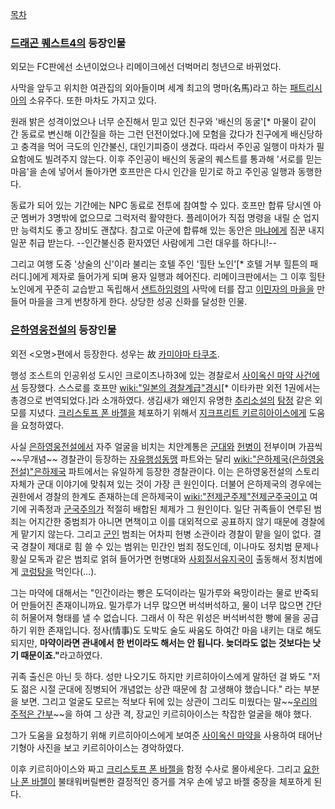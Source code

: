 [[목차]]

=== [[드래곤 퀘스트4]]의 등장인물 ===
외모는 FC판에선 소년이었으나 리메이크에선 더벅머리 청년으로 바뀌었다.

사막을 앞두고 위치한 여관집의 외아들이며 세계 최고의 명마(名馬)라고 하는 [[패트리시아]]의 소유주다. 또한 마차도 가지고 있다.

원래 밝은 성격이었으나 너무 순진해서 믿고 있던 친구와 '배신의 동굴'[* 마물이 같이 간 동료로 변신해 이간질을 하는 그런 던전이었다.]에 모험을 갔다가 친구에게 배신당하고 충격을 먹어 극도의 인간불신, 대인기피증이 생겼다. 따라서 주인공 일행이 마차가 필요함에도 빌려주지 않는다. 이후 주인공이 배신의 동굴의 퀘스트를 통과해 '서로를 믿는 마음'을 손에 넣어서 돌아가면 호프만은 다시 인간을 믿기로 하고 주인공 일행과 동행한다.

동료가 되어 있는 기간에는 NPC 동료로 전투에 참여할 수 있다. 호프만 합류 당시엔 아군 멤버가 3명밖에 없으므로 그럭저럭 활약한다. 플레이어가 직접 명령을 내릴 순 업지만 능력치도 좋고 장비도 괜찮다. 참고로 아군에 합류해 있는 동안은 [[마냐]]에게 짐꾼 내지 일꾼 취급 받는다. --인간불신증 환자였던 사람에게 그런 대우를 하다니!--

그리고 여행 도중 '상술의 신'이라 불리는 호텔 주인 '힐탄 노인'[* 호텔 거부 힐튼의 패러디.]에게 제자로 들어가게 되며 용자 일행과 헤어진다. 리메이크판에서는 그 이후 힐탄 노인에게 꾸준히 교습받고 독립해서 [[샌트하임]]령의 사막에 터를 잡고 [[이민자의 마을]]을 만들어 마을을 크게 번창하게 한다. 상당한 성공 신화를 달성한 인물.

=== [[은하영웅전설]]의 등장인물 ===
외전 <오명>편에서 등장한다. 성우는 故 [[카미야마 타쿠조]].

행성 조스트의 인공위성 도시인 크로이츠나하3에 있는 경찰로서 [[사이옥신 마약 사건]]에서 등장했다. 스스로를 호프만 [[wiki:"일본의 경찰계급"경시]][* 이타카판 외전 1권에서는 총경으로 번역되었다.]라 소개하였다. 생김새가 왜인지 유명한 [[추리소설]]의 [[탐정]] 같은 외모를 지녔다. [[크리스토프 폰 바젤]]을 체포하기 위해서 [[지크프리트 키르히아이스]]에게 도움을 요청하였다.

사실 [[은하영웅전설]]에서 자주 얼굴을 비치는 치안계통은 [[군대]]와 [[헌병]]이 전부이며 가끔씩 ~~무개념~~ 경찰관이 등장하는 [[자유행성동맹]] 파트와는 달리 [[wiki:"은하제국(은하영웅전설)"은하제국]] 파트에서는 유일하게 등장한 경찰관이다. 이는 은하영웅전설의 스토리 자체가 군대 이야기에 맞춰져 있는 것이 가장 큰 원인이다. 
더불어 은하제국의 경우에는 권한에서 경찰의 한계도 존재하는데 은하제국이 [[wiki:"전제군주제"전제군주국]]이고 여기에 귀족정과 [[군국주의]]가 적절히 배합된 체제가 그 원인이다. 일단 귀족들이 연루된 범죄는 어지간한 중범죄가 아니면 면책이고 이를 대외적으로 공표하지 않기 때문에 경찰에게 맡기지 않는다. 그리고 [[군인]] 범죄는 어차피 헌병 소관이라 경찰이 맡을 일이 없다. 결국 경찰이 제대로 힘 쓸 수 있는 범위는 민간인 범죄 정도인데, 이나마도 정치범 문제나 황실 모독과 같은 범죄로 얽혀 들어가면 헌병대와 [[사회질서유지국]]이 출동해서 정치범에게 [[코렁탕]]을 먹인다(…).

그는 마약에 대해서는 "인간이라는 빵은 도덕이라는 밀가루와 욕망이라는 물로 반죽되어 만들어진 존재이니까요. 밀가루가 너무 많으면 버석버석하고, 물이 너무 많으면 간단히 허물어져 형태를 낼 수 없습니다. 그래서 이 작은 위성은 버석버석한 빵에 물을 공급하기 위한 존재입니다. 정사(情事)도 도박도 술도 싸움도 하여간 마음 내키는 대로 해도 되지만, '''마약이라면 관내에서 한 번이라도 해서는 안 됩니다. 늦더라도 없는 것보다는 낫기 때문이죠."'''라고하였다.

귀족 출신은 아닌 듯 하다. 성만 나오기도 하지만 키르히아이스에게 말하던 걸 봐도 "저도 젊은 시절 군대에 징병되어 개념없는 상관 때문에 참 고생해야 했습니다." 라는 부분을 보면. 그리고 얼굴도 모르는 적보다 뒤에 있는 상관이 그리도 미웠다는 말~~[[우리의 주적은 간부]]~~을 하여 그 상관 격, 장교인 키르히아이스는 착잡한 얼굴을 해야 했다.

그가 도움을 요청하기 위해 키르히아이스에게 보여준 [[사이옥신 마약]]을 사용하여 태어난 기형아 사진을 보고 키르히아이스는 경악하였다.

이후 키르히아이스와 짜고 [[크리스토프 폰 바젤]]을 함정 수사로 몰아세운다. 그리고 [[요한나 폰 바젤]]이 불태워버릴뻔한 결정적인 증거를 겨우 손에 넣고 바젤 중장을 체포하게 된다.

